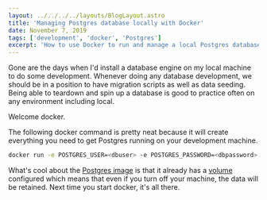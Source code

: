 ```yaml
---
layout: ../../../../layouts/BlogLayout.astro
title: 'Managing Postgres database locally with Docker'
date: November 7, 2019
tags: ['development', 'docker', 'Postgres']
excerpt: 'How to use Docker to run and manage a local Postgres database for development.'
---
```


Gone are the days when I'd install a database engine on my local machine to do some development.
Whenever doing any database development, we should be in a position to have migration scripts as well 
as data seeding. Being able to teardown and spin up a database is good to practice often on any environment including local.

Welcome docker.

The following docker command is pretty neat because it will create everything you need to get 
Postgres running on your development machine.

```sh
docker run -e POSTGRES_USER=<dbuser> -e POSTGRES_PASSWORD=<dbpassword> -e POSTGRES_DB=<dbname> -p 5432:5432 --name <dbname> -d postgres
```

What's cool about the [Postgres image](https://hub.docker.com/_/postgres) is that it already 
has a [volume](https://docs.docker.com/storage/volumes/) configured which means that even if you 
turn off your machine, the data will be retained. Next time you start docker, it's all there.
